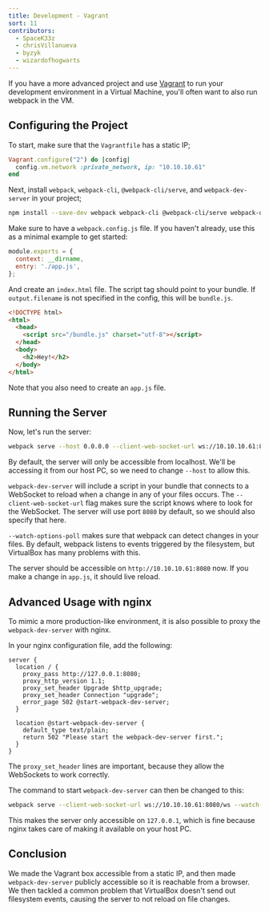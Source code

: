 ```yaml
---
title: Development - Vagrant
sort: 11
contributors:
  - SpaceK33z
  - chrisVillanueva
  - byzyk
  - wizardofhogwarts
---
```


If you have a more advanced project and use [Vagrant](https://www.vagrantup.com/) to run your development environment in a Virtual Machine, you'll often want to also run webpack in the VM.

## Configuring the Project

To start, make sure that the `Vagrantfile` has a static IP;

```ruby
Vagrant.configure("2") do |config|
  config.vm.network :private_network, ip: "10.10.10.61"
end
```

Next, install `webpack`, `webpack-cli`, `@webpack-cli/serve`, and `webpack-dev-server` in your project;

```bash
npm install --save-dev webpack webpack-cli @webpack-cli/serve webpack-dev-server
```

Make sure to have a `webpack.config.js` file. If you haven't already, use this as a minimal example to get started:

```js
module.exports = {
  context: __dirname,
  entry: './app.js',
};
```

And create an `index.html` file. The script tag should point to your bundle. If `output.filename` is not specified in the config, this will be `bundle.js`.

```html
<!DOCTYPE html>
<html>
  <head>
    <script src="/bundle.js" charset="utf-8"></script>
  </head>
  <body>
    <h2>Hey!</h2>
  </body>
</html>
```

Note that you also need to create an `app.js` file.

## Running the Server

Now, let's run the server:

```bash
webpack serve --host 0.0.0.0 --client-web-socket-url ws://10.10.10.61:8080/ws --watch-options-poll
```

By default, the server will only be accessible from localhost. We'll be accessing it from our host PC, so we need to change `--host` to allow this.

`webpack-dev-server` will include a script in your bundle that connects to a WebSocket to reload when a change in any of your files occurs.
The `--client-web-socket-url` flag makes sure the script knows where to look for the WebSocket. The server will use port `8080` by default, so we should also specify that here.

`--watch-options-poll` makes sure that webpack can detect changes in your files. By default, webpack listens to events triggered by the filesystem, but VirtualBox has many problems with this.

The server should be accessible on `http://10.10.10.61:8080` now. If you make a change in `app.js`, it should live reload.

## Advanced Usage with nginx

To mimic a more production-like environment, it is also possible to proxy the `webpack-dev-server` with nginx.

In your nginx configuration file, add the following:

```nginx
server {
  location / {
    proxy_pass http://127.0.0.1:8080;
    proxy_http_version 1.1;
    proxy_set_header Upgrade $http_upgrade;
    proxy_set_header Connection "upgrade";
    error_page 502 @start-webpack-dev-server;
  }

  location @start-webpack-dev-server {
    default_type text/plain;
    return 502 "Please start the webpack-dev-server first.";
  }
}
```

The `proxy_set_header` lines are important, because they allow the WebSockets to work correctly.

The command to start `webpack-dev-server` can then be changed to this:

```bash
webpack serve --client-web-socket-url ws://10.10.10.61:8080/ws --watch-options-poll
```

This makes the server only accessible on `127.0.0.1`, which is fine because nginx takes care of making it available on your host PC.

## Conclusion

We made the Vagrant box accessible from a static IP, and then made `webpack-dev-server` publicly accessible so it is reachable from a browser. We then tackled a common problem that VirtualBox doesn't send out filesystem events, causing the server to not reload on file changes.
